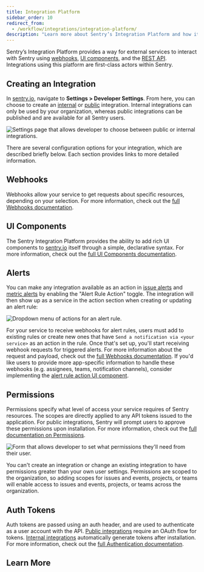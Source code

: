 ```yaml
---
title: Integration Platform
sidebar_order: 10
redirect_from:
  - /workflow/integrations/integration-platform/
description: "Learn more about Sentry’s Integration Platform and how it provides a way for external services to interact with Sentry using the REST API and webhooks. Integrations utilizing this platform are first-class actors within Sentry, and you can build them for public and internal use-cases."
---
```


Sentry’s Integration Platform provides a way for external services to interact with Sentry using [webhooks](/product/integrations/integration-platform/webhooks/), [UI components](/product/integrations/integration-platform/ui-components/), and the [REST API](/api). Integrations using this platform are first-class actors within Sentry.


## Creating an Integration

In [sentry.io](https://sentry.io), navigate to **Settings > Developer Settings**. From here, you can choose to create an [internal](/product/integrations/integration-platform/internal-integration) or [public](/product/integrations/integration-platform/public-integration) integration. Internal integrations can only be used by your organization, whereas public integrations can be published and are available for all Sentry users.

![Settings page that allows developer to choose between public or internal integrations.](dev-settings.png)

There are several configuration options for your integration, which are described briefly below. Each section provides links to more detailed information.

## Webhooks

Webhooks allow your service to get requests about specific resources, depending on your selection. For more information, check out the [full Webhooks documentation](/product/integrations/integration-platform/webhooks/).

## UI Components

The Sentry Integration Platform provides the ability to add rich UI components to [sentry.io](https://sentry.io) itself through a  simple, declarative syntax. For more information, check out the [full UI Components documentation](/product/integrations/integration-platform/ui-components/).

## Alerts

You can make any integration available as an action in [issue alerts](/product/integrations/integration-platform/webhooks/issue-alerts) and [metric alerts](/product/integrations/integration-platform/webhooks/metric-alerts) by enabling the "Alert Rule Action" toggle. The integration will then show
up as a service in the action section when creating or updating an alert rule:

![Dropdown menu of actions for an alert rule.](alert-rules.png)

For your service to receive webhooks for alert rules, users must add to existing rules or create new ones that have `Send a notification via <your service>` as an action in the rule. Once that's set up, you'll start receiving webhook requests for triggered alerts. For more information about the request and payload, check out the [full Webhooks documentation](/product/integrations/integration-platform/webhooks/). If you'd like users to provide more app-specific information to handle these webhooks (e.g. assignees, teams, notification channels), consider implementing the [alert rule action UI component](/product/integrations/integration-platform/ui-components/alert-rule-action).


## Permissions

Permissions specify what level of access your service requires of Sentry resources. The scopes are directly applied to any API tokens issued to the application. For public integrations, Sentry will prompt users to approve these permissions upon installation. For more information, check out the [full documentation on Permissions](/api/permissions/).

![Form that allows developer to set what permissions they'll need from their user.](permissions.png)

You can't create an integration or change an existing integration to have permissions greater than your own user settings. Permissions are scoped to the organization, so adding scopes for issues and events, projects, or teams will enable access to issues and events, projects, or teams across the organization.


## Auth Tokens

Auth tokens are passed using an auth header, and are used to authenticate as a user account with the API. [Public integrations](/product/integrations/integration-platform/public-integration) require an OAuth flow for tokens. [Internal integrations](/product/integrations/integration-platform/internal-integration) automatically generate tokens after installation. For more information, check out the [full Authentication documentation](/api/auth/).


## Learn More

<PageGrid />
